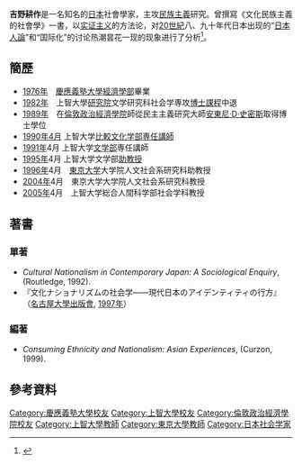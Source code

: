 '''吉野耕作'''{{BD|1953年||2018年|9月2日|catIdx=Yoshino}}是一名知名的[[日本|日本]]社會學家，主攻[[民族主義|民族主義]]研究。曾撰寫《文化民族主義的社會學》一書，以[[实证主义|实证主义]]的方法论，对[[20世紀|20世紀]]八、九十年代日本出现的“[[日本人論|日本人論]]”和“国际化”的讨论热潮昙花一现的现象进行了分析<ref>{{Cite web |url=http://shehui.zhejiangdongfang.net/detail/Z9787100039932.html |title=文化民族主义的社会学PDF下载 |accessdate=2017-02-20 |archive-date=2017-02-21 |archive-url=https://web.archive.org/web/20170221010019/http://shehui.zhejiangdongfang.net/detail/Z9787100039932.html |dead-url=yes }}</ref>。

==簡歷==
*[[1976年|1976年]]　[[慶應義塾大學|慶應義塾大學]][[經濟學部|經濟學部]]畢業
*[[1982年|1982年]]　上智大學[[研究院|研究院]]文学研究科社会学専攻[[博士課程|博士課程]]中退
*[[1989年|1989年]]　在[[倫敦政治經濟學院|倫敦政治經濟學院]]師從民主主義研究大師[[安東尼·D·史密斯|安東尼·D·史密斯]]取得博士學位
*[[1990年|1990年]][[4月|4月]] 上智大学[[比較文化学部|比較文化学部]][[専任講師|専任講師]]
*[[1991年|1991年]]4月 上智大学[[文学部|文学部]]専任講師
*[[1995年|1995年]]4月 上智大学文学部[[助教授|助教授]]
*[[1996年|1996年]]4月　[[東京大学|東京大学]]大学院人文社会系研究科助教授
*[[2004年|2004年]]4月　東京大学大学院人文社会系研究科教授
*[[2005年|2005年]]4月　上智大学総合人間科学部社会学科教授

==著書==
===單著===
*''Cultural Nationalism in Contemporary Japan: A Sociological Enquiry'', (Routledge, 1992).
*『文化ナショナリズムの社会学――現代日本のアイデンティティの行方』（[[名古屋大學出版會|名古屋大學出版會]], [[1997年|1997年]]）

===編著===
*''Consuming Ethnicity and Nationalism: Asian Experiences'', (Curzon, 1999).
==參考資料==
{{reflist}}
{{DEFAULTSORT:Yoshino}}
[[Category:慶應義塾大學校友|Category:慶應義塾大學校友]]
[[Category:上智大學校友|Category:上智大學校友]]
[[Category:倫敦政治經濟學院校友|Category:倫敦政治經濟學院校友]]
[[Category:上智大學教師|Category:上智大學教師]]
[[Category:東京大學教師|Category:東京大學教師]]
[[Category:日本社会学家|Category:日本社会学家]]